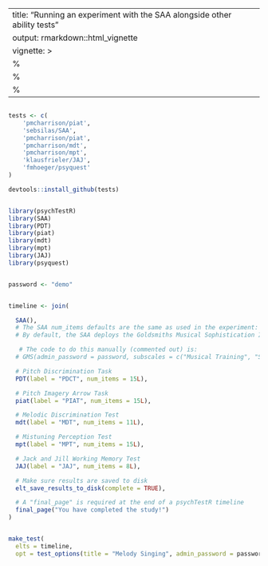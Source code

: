 
---
title: "Running an experiment with the SAA alongside other ability tests"
output: rmarkdown::html_vignette
vignette: >
  %\VignetteIndexEntry{Running an experiment with the SAA alongside other ability tests}
  %\VignetteEngine{knitr::rmarkdown}
  %\VignetteEncoding{UTF-8}
---

```r

tests <- c(
    'pmcharrison/piat',
    'sebsilas/SAA',
    'pmcharrison/piat',
    'pmcharrison/mdt',
    'pmcharrison/mpt',
    'klausfrieler/JAJ',
    'fmhoeger/psyquest'
)

devtools::install_github(tests)


library(psychTestR)
library(SAA)
library(PDT)
library(piat)
library(mdt)
library(mpt)
library(JAJ)
library(psyquest)


password <- "demo"


timeline <- join(

  SAA(),
  # The SAA num_items defaults are the same as used in the experiment: 6 long notes, 10 arrhythmic and 10 rhythmic melodies
  # By default, the SAA deploys the Goldsmiths Musical Sophistication Index Musical Training and Singing Abilities subscales

   # The code to do this manually (commented out) is:
  # GMS(admin_password = password, subscales = c("Musical Training", "Singing Abilities")),

  # Pitch Discrimination Task
  PDT(label = "PDCT", num_items = 15L),

  # Pitch Imagery Arrow Task
  piat(label = "PIAT", num_items = 15L),

  # Melodic Discrimination Test
  mdt(label = "MDT", num_items = 11L),

  # Mistuning Perception Test
  mpt(label = "MPT", num_items = 15L),

  # Jack and Jill Working Memory Test
  JAJ(label = "JAJ", num_items = 8L),

  # Make sure results are saved to disk
  elt_save_results_to_disk(complete = TRUE),

  # A "final_page" is required at the end of a psychTestR timeline
  final_page("You have completed the study!")
)


make_test(
  elts = timeline,
  opt = test_options(title = "Melody Singing", admin_password = password))

```


